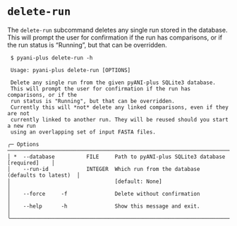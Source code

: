 # `delete-run` {#delete-run-subcommand.unnambered}

The `delete-run` subcommand deletes any single run stored in the database. This will prompt the user for confirmation if the run has comparisons, or if the run status is "Running", but that can be overridden.


```shell
 $ pyani-plus delete-run -h
                                                                                     
 Usage: pyani-plus delete-run [OPTIONS]                                              
                                                                                     
 Delete any single run from the given pyANI-plus SQLite3 database.                   
 This will prompt the user for confirmation if the run has comparisons, or if the    
 run status is "Running", but that can be overridden.                                
 Currently this will *not* delete any linked comparisons, even if they are not       
 currently linked to another run. They will be reused should you start a new run     
 using an overlapping set of input FASTA files.                                      
                                                                                     
╭─ Options ─────────────────────────────────────────────────────────────────────────╮
│ *  --database          FILE     Path to pyANI-plus SQLite3 database [required]    │
│    --run-id            INTEGER  Which run from the database (defaults to latest)  │
│                                 [default: None]                                   │
│    --force     -f               Delete without confirmation                       │
│    --help      -h               Show this message and exit.                       │
╰───────────────────────────────────────────────────────────────────────────────────╯

```
